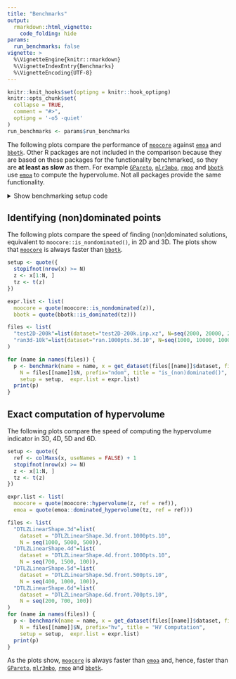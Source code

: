 ```yaml
---
title: "Benchmarks"
output:
  rmarkdown::html_vignette:
    code_folding: hide
params:
  run_benchmarks: false
vignette: >
  %\VignetteEngine{knitr::rmarkdown}
  %\VignetteIndexEntry{Benchmarks}
  %\VignetteEncoding{UTF-8}
---
```


<style>
    img {
        border: 0;
        padding: 0;
        margin: 0;
    }
</style>


```r
knitr::knit_hooks$set(optipng = knitr::hook_optipng)
knitr::opts_chunk$set(
  collapse = TRUE,
  comment = "#>",
  optipng = '-o5 -quiet'
)
run_benchmarks <- params$run_benchmarks
```

The following plots compare the performance of [`moocore`][moocore] against [`emoa`][emoa] and [`bbotk`][bbotk]. Other R packages are not included in the comparison because they are based on these packages for the functionality benchmarked, so they are **at least as slow** as them. For example [`GPareto`][GPareto], [`mlr3mbo`][mlr3mbo], [`rmoo`][rmoo] and [`bbotk`][bbotk] use [`emoa`][emoa] to compute the hypervolume.  Not all packages provide the same functionality.

<details><summary>Show benchmarking setup code</summary>

```r
library(matrixStats)
library(data.table)
library(ggplot2)
library(moocore)

get_dataset <- function(filename, filter=FALSE) {
  cat("Get file '", filename, "'\n")
  destfile <- system.file(file.path("extdata", filename), package="moocore")
  if (destfile == "") {
    destfile <- file.path("../../../testsuite/data", filename)
    if (!file.exists(destfile)) {
      destfile <- local_tempfile()
      base_url <- "https://github.com/multi-objective/testsuite/raw/refs/heads/main/data/"
      utils::download.file(paste0(base_url, filename), destfile, quiet = FALSE)
    }
  }
  x <- read_datasets(destfile)
  x <- x[, -ncol(x)] # Union of datasets
  if (filter)
    x <- filter_dominated(x)
  x
}

# This is adapted from atime:::plot.atime
benchmark_plot <- function (x, title = "", only_seconds=TRUE, ...) {
  expr.name <- N <- kilobytes <- NULL
  meas <- x[["measurements"]]
  by.dt <- meas[, x$by.vec, with = FALSE]
  tall.list <- list()
  for (unit.i in seq_along(x$unit.col.vec)) {
    col.name <- x$unit.col.vec[[unit.i]]
    unit <- names(x$unit.col.vec)[[unit.i]]
    if (is.null(unit) || unit == "")
      unit <- col.name
    tall.list[[unit.i]] <- meas[, data.table(N, by.dt,
      unit, median = get(col.name))]
  }
  tall <- rbindlist(tall.list)
  if (only_seconds) {
    tall <- tall[unit=="seconds", ]
    ylab <- "CPU time (seconds)"
    legend.position <- c(0.8, 0.15)
  } else {
    ylab <- "median line, min/max band"
    legend.position <- c(0.8, 0.625)
  }
  gg <- ggplot() + theme_bw(base_size=12) +
    geom_ribbon(aes(N, ymin = min, ymax = max, fill = expr.name),
      data = data.table(meas, unit = "seconds"), alpha = 0.25, show.legend=FALSE) +
    geom_line(aes(N, median, color = expr.name), data = tall) +
    geom_point(aes(N, median, color = expr.name), data = tall) +
    scale_y_log10(ylab) +
    labs(subtitle = title) +
    theme(legend.title = element_blank(), legend.position = legend.position,
      legend.background = element_rect(fill="transparent"))
  if (!only_seconds)
    gg <- gg + facet_grid(unit ~ ., scales = "free")
  gg
}

get_package_version <- function(package)
  paste0(package, " (", as.character(packageVersion(package)), ")")

benchmark <- function(name, x, N, setup, expr.list, prefix, title) {
  rds_file <- paste0("bench/bench-", prefix, "-", name, ".rds")
  if (run_benchmarks || !file.exists(rds_file)) {
    lapply(names(expr.list), library, character.only = TRUE)
    names(expr.list) <- sapply(names(expr.list), get_package_version, USE.NAMES=FALSE)
    res <- substitute(atime::atime(
      N = N,
      expr.list = expr.list,
      setup = SETUP,
      result=FALSE,
      times=5,
      seconds.limit=10), list(SETUP=setup))
    res <- eval(res)
    saveRDS(res, file = rds_file)
  } else {
    res <- readRDS(rds_file)
  }
  gg <- benchmark_plot(res, title = paste0(title, " for ", name))
  gg
}
```
</details>

Identifying (non)dominated points
-------------------------------

The following plots compare the speed of finding (non)dominated solutions, equivalent to `moocore::is_nondominated()`, in 2D and 3D. The plots show that [`moocore`][moocore] is always faster than [`bbotk`][bbotk].

```r
setup <- quote({
  stopifnot(nrow(x) >= N)
  z <- x[1:N, ]
  tz <- t(z)
})

expr.list <- list(
  moocore = quote(moocore::is_nondominated(z)),
  bbotk = quote(bbotk::is_dominated(tz)))

files <- list(
  "test2D-200k"=list(dataset="test2D-200k.inp.xz", N=seq(2000, 20000, 2000)),
  "ran3d-10k"=list(dataset="ran.1000pts.3d.10", N=seq(1000, 10000, 1000))
)

for (name in names(files)) {
  p <- benchmark(name = name, x = get_dataset(files[[name]]$dataset, filter=FALSE),
    N = files[[name]]$N, prefix="ndom", title = "is_(non)dominated()",
    setup = setup,  expr.list = expr.list)
  print(p)
}
```


Exact computation of hypervolume
--------------------------------

The following plots compare the speed of computing the hypervolume indicator in 3D, 4D, 5D and 6D.

```r
setup <- quote({
  ref <- colMaxs(x, useNames = FALSE) + 1
  stopifnot(nrow(x) >= N)
  z <- x[1:N, ]
  tz <- t(z)
})

expr.list <- list(
  moocore = quote(moocore::hypervolume(z, ref = ref)),
  emoa = quote(emoa::dominated_hypervolume(tz, ref = ref)))

files <- list(
  "DTLZLinearShape.3d"=list(
    dataset = "DTLZLinearShape.3d.front.1000pts.10",
    N = seq(1000, 5000, 500)),
  "DTLZLinearShape.4d"=list(
    dataset = "DTLZLinearShape.4d.front.1000pts.10",
    N = seq(700, 1500, 100)),
  "DTLZLinearShape.5d"=list(
    dataset = "DTLZLinearShape.5d.front.500pts.10",
    N = seq(400, 1000, 100)),
  "DTLZLinearShape.6d"=list(
    dataset = "DTLZLinearShape.6d.front.700pts.10",
    N = seq(200, 700, 100))
)
for (name in names(files)) {
  p <- benchmark(name = name, x = get_dataset(files[[name]]$dataset, filter=TRUE),
    N = files[[name]]$N, prefix="hv", title = "HV Computation",
    setup = setup,  expr.list = expr.list)
  print(p)
}
```

As the plots show, [`moocore`][moocore] is always faster than [`emoa`][emoa] and, hence, faster than [`GPareto`][GPareto], [`mlr3mbo`][mlr3mbo], [`rmoo`][rmoo] and [`bbotk`][bbotk].

[moocore]: https://multi-objective.github.io/moocore/r/
[emoa]: https://cran.r-project.org/package=emoa
[bbotk]:  https://cran.r-project.org/package=bbotk
[GPareto]: http://cran.r-project.org/package=GPareto
[mlr3mbo]: https://cran.r-project.org/package=mlr3mbo
[rmoo]: https://cran.r-project.org/package=rmoo
